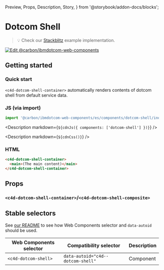   Preview,
  Props,
  Description,
  Story,
} from '@storybook/addon-docs/blocks';

# Dotcom Shell

> 💡 Check our
> [Stackblitz](https://stackblitz.com/github/carbon-design-system/carbon-for-ibm-dotcom/tree/main/packages/web-components/examples/stackblitz/components/dotcom-shell)
> example implementation.

[![Edit @carbon/ibmdotcom-web-components](https://developer.stackblitz.com/img/open_in_stackblitz.svg)](https://stackblitz.com/github/carbon-design-system/carbon-for-ibm-dotcom/tree/main/packages/web-components/examples/codesandbox/components/dotcom-shell)

## Getting started

### Quick start

`<c4d-dotcom-shell-container>` automatically renders contents of dotcom shell
from default service data.

### JS (via import)

```javascript
import '@carbon/ibmdotcom-web-components/es/components/dotcom-shell/index.js';
```

<Description markdown={`${cdnJs({ components: ['dotcom-shell'] })}`} />

<Description markdown={`${cdnCss()}`} />

### HTML

```html
<c4d-dotcom-shell-container>
  <main>(The main content)</main>
</c4d-dotcom-shell-container>
```

## Props

### `<c4d-dotcom-shell-container>`/`<c4d-dotcom-shell-composite>`

<Props of="c4d-dotcom-shell-composite" />

## Stable selectors

See
[our README](https://github.com/carbon-design-system/carbon-for-ibm-dotcom/tree/main/packages/web-components#stable-selectors-for-analytics-and-integratione2e-testing-in-web-components)
to see how Web Components selector and `data-autoid` should be used.

| Web Components selector | Compatibility selector            | Description |
| ----------------------- | --------------------------------- | ----------- |
| `<c4d-dotcom-shell>`    | `data-autoid="c4d--dotcom-shell"` | Component   |

<Description markdown={contributing} />
